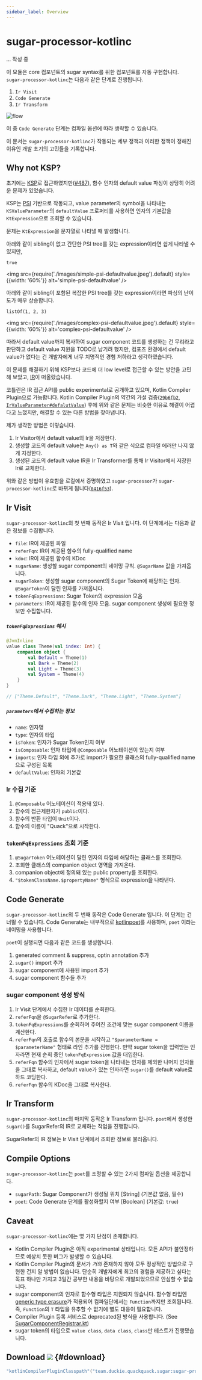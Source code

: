 ```yaml
---
sidebar_label: Overview
---
```


# sugar-processor-kotlinc

... 작성 중

이 모듈은 core 컴포넌트의 sugar syntax를 위한 컴포넌트를 자동 구현합니다. `sugar-processor-kotlinc`는 다음과 같은 단계로 진행됩니다.

1. `Ir Visit`
2. `Code Generate`
3. `Ir Transform`

![flow](images/flow.png)

이 중 `Code Generate` 단계는 컴파일 옵션에 따라 생략할 수 있습니다.

이 문서는 `sugar-processor-kotlinc`가 작동되는 세부 정책과 이러한 정책이 정해진 이유인 개발 초기의 고민들을 기록합니다.

## Why not KSP?

초기에는 [KSP](https://kotlinlang.org/docs/ksp-overview.html)로 접근하였지만([#487](https://github.com/duckie-team/quack-quack-android/pull/487)), 함수 인자의 default value 파싱이 상당히 어려운 문제가 있었습니다.

KSP는 [PSI](https://plugins.jetbrains.com/docs/intellij/psi.html) 기반으로 작동되고, value parameter의 symbol을 나타내는 `KSValueParameter`의 `defaultValue` 프로퍼티를 사용하면 인자의 기본값을 `KtExpression`으로 조회할 수 있습니다.

문제는 `KtExpression`을 문자열로 나타낼 때 발생합니다.

아래와 같이 sibling이 없고 간단한 PSI tree를 갖는 expression이라면 쉽게 나타낼 수 있지만,

```
true
```

<img
    src={require('./images/simple-psi-defaultvalue.jpeg').default}
    style={{width: '60%'}}
    alt='simple-psi-defaultvalue'
/>

아래와 같이 sibling이 포함된 복잡한 PSI tree를 갖는 expression이라면 파싱의 난이도가 매우 상승합니다.

```
listOf(1, 2, 3)
```

<img
    src={require('./images/complex-psi-defaultvalue.jpeg').default}
    style={{width: '60%'}}
    alt='complex-psi-defaultvalue'
/>

따라서 default value까지 복사하여 sugar component 코드를 생성하는 건 무리라고 판단하고 default value 지원을 TODO로 남기려 했지만, 컴포즈 환경에서 default value가 없다는 건 개발자에게 너무 치명적인 경험 저하라고 생각하였습니다.

이 문제를 해결하기 위해 KSP보다 코드에 더 low level로 접근할 수 있는 방안을 고민해 보았고, [IR](https://en.wikipedia.org/wiki/Intermediate_representation)이 떠올랐습니다.

코틀린은 IR 접근 API를 public experimental로 공개하고 있으며, Kotlin Compiler Plugin으로 가능합니다. Kotlin Compiler Plugin의 약간의 가설 검증([`29b6fb2`](https://github.com/duckie-team/quack-quack-android/pull/495/commits/29b6fb2913511664ede170a0bed6a3c9a0712774), [`IrValueParameter#defalutValue`](https://slack-chats.kotlinlang.org/t/10002221/hi-is-it-possible-to-get-the-default-value-of-an-irvaluepara#a047d5bf-c73a-48bf-92c8-d3cd7231ace3)) 후에 위와 같은 문제는 비슷한 이유로 해결이 어렵다고 느꼈지만, 해결할 수 있는 다른 방법을 찾아냅니다.

제가 생각한 방법은 이렇습니다.

1. Ir Visitor에서 default value의 Ir을 저장한다.
2. 생성할 코드의 default value는 `Any() as T`와 같은 식으로 컴파일 에러만 나지 않게 지정한다.
3. 생성된 코드의 default value IR을 Ir Transformer를 통해 Ir Visitor에서 저장한 Ir로 교체한다.

위와 같은 방법이 유효함을 로컬에서 증명하였고 `sugar-processor`가 `sugar-processor-kotlinc`로 바뀌게 됩니다([`0416f53`](https://github.com/duckie-team/quack-quack-android/pull/495/commits/0416f53e2d59add7fc8e0e2772b2fb459b216866)). 

## Ir Visit

`sugar-processor-kotlinc`의 첫 번째 동작은 Ir Visit 입니다. 이 단계에서는 다음과 같은 정보를 수집합니다.

- `file`: IR이 제공된 파일
- `referFqn`: IR이 제공된 함수의 fully-qualified name
- `kdoc`: IR이 제공된 함수의 KDoc
- `sugarName`: 생성할 sugar component의 네이밍 규칙. `@SugarName` 값을 가져옵니다.
- `sugarToken`: 생성할 sugar component의 Sugar Token에 해당하는 인자. `@SugarToken`이 달린 인자를 가져옵니다.
- `tokenFqExpressions`: Sugar Token의 expression 모음
- `parameters`: IR이 제공된 함수의 인자 모음. sugar component 생성에 필요한 정보만 수집합니다.

##### `tokenFqExpressions` 예시

```kotlin
@JvmInline
value class Theme(val index: Int) {
    companion object {
        val Default = Theme(1)
        val Dark = Theme(2)
        val Light = Theme(3)
        val System = Theme(4)
    }
}

// ["Theme.Default", "Theme.Dark", "Theme.Light", "Theme.System"]
```

##### `parameters`에서 수집하는 정보

- `name`: 인자명
- `type`: 인자의 타입
- `isToken`: 인자가 Sugar Token인지 여부
- `isComposable`: 인자 타입에 `@Composable` 어노테이션이 있는지 여부
- `imports`: 인자 타입 외에 추가로 import가 필요한 클래스의 fully-qualified name으로 구성된 목록
- `defaultValue`: 인자의 기본값

### Ir 수집 기준

1. `@Composable` 어노테이션이 적용돼 있다.
2. 함수의 접근제한자가 `public`이다.
3. 함수의 반환 타입이 `Unit`이다.
4. 함수의 이름이 "Quack"으로 시작한다.

### `tokenFqExpressions` 조회 기준

1. `@SugarToken` 어노테이션이 달린 인자의 타입에 해당하는 클래스를 조회한다.
2. 조회한 클래스의 companion object 영역을 가져온다.
3. companion object에 정의돼 있는 public property를 조회한다.
4. `"$tokenClassName.$propertyName"` 형식으로 expression을 나타낸다.

## Code Generate

`sugar-processor-kotlinc`의 두 번째 동작은 Code Generate 입니다. 이 단계는 건너뛸 수 있습니다. Code Generate는 내부적으로 [kotlinpoet](https://square.github.io/kotlinpoet/)를 사용하며, `poet` 이라는 네이밍을 사용합니다.

`poet`이 실행되면 다음과 같은 코드를 생성합니다.

1. generated comment & suppress, optin annotation 추가
2. `sugar()` import 추가
3. sugar component에 사용된 import 추가
4. sugar component 함수들 추가

### sugar component 생성 방식

1. Ir Visit 단계에서 수집한 Ir 데이터를 순회한다.
2. `referFqn`을 `@SugarRefer`로 추가한다.
3. `tokenFqExpressions`를 순회하며 주어진 조건에 맞는 sugar component 이름을 계산한다.
4. `referFqn`의 호출로 함수의 본문을 시작하고 `"$parameterName = $parameterName"` 형태로 라인 추가를 진행한다. 만약 sugar token을 입력받는 인자라면 현재 순회 중인 `tokenFqExpression` 값을 대입한다.
5. `referFqn` 함수의 인자에서 sugar token을 나타내는 인자를 제외한 나머지 인자들을 그대로 복사하고, default value가 있는 인자라면 `sugar()`를 default value로 하드 코딩한다.
6. `referFqn` 함수의 KDoc을 그대로 복사한다.

## Ir Transform

`sugar-processor-kotlinc`의 마지막 동작은 Ir Transform 입니다. `poet`에서 생성한 `sugar()`를 SugarRefer의 IR로 교체하는 작업을 진행합니다.

SugarRefer의 IR 정보는 Ir Visit 단계에서 조회한 정보로 불러옵니다.

## Compile Options

`sugar-processor-kotlinc`는 `poet`를 조정할 수 있는 2가지 컴파일 옵션을 제공합니다.

- `sugarPath`: Sugar Component가 생성될 위치 [String] (기본값 없음, 필수)
- `poet`: Code Generate 단계를 활성화할지 여부 [Boolean] (기본값: `true`)

## Caveat

`sugar-processor-kotlinc`에는 몇 가지 단점이 존재합니다.

- Kotlin Compiler Plugin은 아직 experimental 상태입니다. 모든 API가 불안정하므로 예상치 못한 버그가 발생할 수 있습니다.
- Kotlin Compiler Plugin의 문서가 *거의* 존재하지 않아 모두 정상적인 방법으로 구현한 건지 알 방법이 없습니다. 단순히 개발자에게 최고의 경험을 제공하고 싶다는 목표 하나만 가지고 3일간 공부한 내용을 바탕으로 개발되었으므로 안심할 수 없습니다.
- sugar component의 인자로 함수형 타입은 지원되지 않습니다. 함수형 타입엔 [generic type erasure](https://docs.oracle.com/javase/tutorial/java/generics/erasure.html)가 적용되어 컴파일단에서는 `Function`까지만 조회됩니다. 즉, `Function`의 `T` 타입을 유추할 수 없기에 별도 대응이 필요합니다.
- Compiler Plugin 등록 서비스로 deprecated된 방식을 사용합니다. (See [SugarComponentRegistrar.kt](https://github.com/duckie-team/quack-quack-android/blob/b4aa5e7c3c4e13a2c1b84109912f99f3bd1bbe4c/sugar-processor/src/main/kotlin/SugarComponentRegistrar.kt#L22-L31))
- sugar token의 타입으로 `value class`, `data class`, `class`만 테스트가 진행됐습니다.

## Download ![](https://img.shields.io/maven-central/v/team.duckie.quackquack.sugar/sugar-processor?style=flat-square) {#download}

```kotlin
"kotlinCompilerPluginClasspath"("team.duckie.quackquack.sugar:sugar-processor:${version}")
```